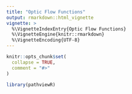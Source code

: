 ```yaml
---
title: "Optic Flow Functions"
output: rmarkdown::html_vignette
vignette: >
  %\VignetteIndexEntry{Optic Flow Functions}
  %\VignetteEngine{knitr::rmarkdown}
  %\VignetteEncoding{UTF-8}
---
```


```r
knitr::opts_chunk$set(
  collapse = TRUE,
  comment = "#>"
)
```

```r
library(pathviewR)
```


